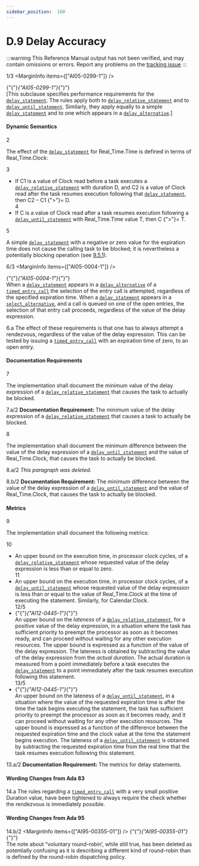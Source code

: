 ```yaml
---
sidebar_position:  160
---
```


# D.9 Delay Accuracy

:::warning
This Reference Manual output has not been verified,
and may contain omissions or errors.
Report any problems on the [tracking issue](https://github.com/ada-lang-io/ada-lang-io/issues/20)
:::


<MarginText>1/3</MarginText>
<MarginInfo items={["AI05-0299-1"]} /><p>{"{"}<em>{"AI05-0299-1"}</em>{"}"} <br />[This subclause specifies performance requirements for the <code><a href="../AA-9/AA-9.6#S0266">delay_statement</a></code>. The rules apply both to <code><a href="../AA-9/AA-9.6#S0268">delay_relative_statement</a></code> and to <code><a href="../AA-9/AA-9.6#S0267">delay_until_statement</a></code>. Similarly, they apply equally to a simple <code><a href="../AA-9/AA-9.6#S0266">delay_statement</a></code> and to one which appears in a <code><a href="../AA-9/AA-9.7#S0274">delay_alternative</a></code>.] <br /></p>


#### Dynamic Semantics

<MarginText>2</MarginText>
<p>The effect of the <code><a href="../AA-9/AA-9.6#S0266">delay_statement</a></code> for Real_Time.Time is defined in terms of Real_Time.Clock: <br /></p>

<MarginText>3</MarginText>
<ul>
<li>If C1 is a value of Clock read before a task executes a <code><a href="../AA-9/AA-9.6#S0268">delay_relative_statement</a></code> with duration D, and C2 is a value of Clock read after the task resumes execution following that <code><a href="../AA-9/AA-9.6#S0266">delay_statement</a></code>, then C2 &ndash; C1 {">"}= D.<br /></li>
<MarginText>4</MarginText>
<li>If C is a value of Clock read after a task resumes execution following a <code><a href="../AA-9/AA-9.6#S0267">delay_until_statement</a></code> with Real_Time.Time value T, then C {">"}= T. <br /></li>
</ul>
<MarginText>5</MarginText>
<p>A simple <code><a href="../AA-9/AA-9.6#S0266">delay_statement</a></code> with a negative or zero value for the expiration time does not cause the calling task to be blocked; it is nevertheless a potentially blocking operation (see <a href="../AA-9/AA-9.5#Subclause_9.5.1">9.5.1</a>).<br /></p>

<MarginText>6/3</MarginText>
<MarginInfo items={["AI05-0004-1"]} /><p>{"{"}<em>{"AI05-0004-1"}</em>{"}"} <br />When a <code><a href="../AA-9/AA-9.6#S0266">delay_statement</a></code> appears in a <code><a href="../AA-9/AA-9.7#S0274">delay_alternative</a></code> of a <code><a href="../AA-9/AA-9.7#S0276">timed_entry_call</a></code> the selection of the entry call is attempted, regardless of the specified expiration time. When a <code><a href="../AA-9/AA-9.6#S0266">delay_statement</a></code> appears in a <code><a href="../AA-9/AA-9.7#S0272">select_alternative</a></code>, and a call is queued on one of the open entries, the selection of that entry call proceeds, regardless of the value of the delay expression. <br /></p>

<MarginText>6.a</MarginText>
<Admonition type="aarm" aarm="ramification" title="Ramification: ">
<strong></strong>The effect of these requirements is that one has to always attempt a rendezvous, regardless of the value of the delay expression. This can be tested by issuing a <code><a href="../AA-9/AA-9.7#S0276">timed_entry_call</a></code> with an expiration time of zero, to an open entry. <br /></Admonition>


#### Documentation Requirements

<MarginText>7</MarginText>
<p>The implementation shall document the minimum value of the delay expression of a <code><a href="../AA-9/AA-9.6#S0268">delay_relative_statement</a></code> that causes the task to actually be blocked. <br /></p>

<MarginText>7.a/2</MarginText>
<Admonition type="aarm" aarm="note" title="Note: ">
<strong>Documentation Requirement: </strong>The minimum value of the delay expression of a <code><a href="../AA-9/AA-9.6#S0268">delay_relative_statement</a></code> that causes a task to actually be blocked.<br /></Admonition>

<MarginText>8</MarginText>
<p>The implementation shall document the minimum difference between the value of the delay expression of a <code><a href="../AA-9/AA-9.6#S0267">delay_until_statement</a></code> and the value of Real_Time.Clock, that causes the task to actually be blocked. <br /></p>

<MarginText>8.a/2</MarginText>
<Admonition type="aarm" aarm="note" title="Note: ">
<em>This paragraph was deleted.</em><br /></Admonition>

<MarginText>8.b/2</MarginText>
<Admonition type="aarm" aarm="note" title="Note: ">
<strong>Documentation Requirement: </strong>The minimum difference between the value of the delay expression of a <code><a href="../AA-9/AA-9.6#S0267">delay_until_statement</a></code> and the value of Real_Time.Clock, that causes the task to actually be blocked.<br /></Admonition>


#### Metrics

<MarginText>9</MarginText>
<p>The implementation shall document the following metrics: <br /></p>

<MarginText>10</MarginText>
<ul>
<li>An upper bound on the execution time, in processor clock cycles, of a <code><a href="../AA-9/AA-9.6#S0268">delay_relative_statement</a></code> whose requested value of the delay expression is less than or equal to zero.<br /></li>
<MarginText>11</MarginText>
<li>An upper bound on the execution time, in processor clock cycles, of a <code><a href="../AA-9/AA-9.6#S0267">delay_until_statement</a></code> whose requested value of the delay expression is less than or equal to the value of Real_Time.Clock at the time of executing the statement. Similarly, for Calendar.Clock.<br /></li>
<MarginText>12/5</MarginText>
<MarginInfo items={["AI12-0445-1"]} /><li>{"{"}<em>{"AI12-0445-1"}</em>{"}"} <br />An upper bound on the <em>lateness</em> of a <code><a href="../AA-9/AA-9.6#S0268">delay_relative_statement</a></code>, for a positive value of the delay expression, in a situation where the task has sufficient priority to preempt the processor as soon as it becomes ready, and can proceed without waiting  for any other execution resources. The upper bound is expressed as a function of the value of the delay expression. The lateness is obtained by subtracting the value of the delay expression from the <em>actual duration</em>. The actual duration is measured from a point immediately before a task executes the <code><a href="../AA-9/AA-9.6#S0266">delay_statement</a></code> to a point immediately after the task resumes execution following this statement.<br /></li>
<MarginText>13/5</MarginText>
<MarginInfo items={["AI12-0445-1"]} /><li>{"{"}<em>{"AI12-0445-1"}</em>{"}"} <br />An upper bound on the lateness of a <code><a href="../AA-9/AA-9.6#S0267">delay_until_statement</a></code>, in a situation where the value of the requested expiration time is after the time the task begins executing the statement, the task has sufficient priority to preempt the processor as soon as it becomes ready, and it can proceed without waiting  for any other execution resources. The upper bound is expressed as a function of the difference between the requested expiration time and the clock value at the time the statement begins execution. The lateness of a <code><a href="../AA-9/AA-9.6#S0267">delay_until_statement</a></code> is obtained by subtracting the requested expiration time from the real time that the task resumes execution following this statement. <br /></li>
</ul>
<MarginText>13.a/2</MarginText>
<Admonition type="aarm" aarm="note" title="Note: ">
<strong>Documentation Requirement: </strong>The metrics for delay statements.<br /></Admonition>


#### Wording Changes from Ada 83

<MarginText>14.a</MarginText>
<Admonition type="aarm" aarm="note" title="Note: ">
The rules regarding a <code><a href="../AA-9/AA-9.7#S0276">timed_entry_call</a></code> with a very small positive Duration value, have been tightened to always require the check whether the rendezvous is immediately possible.<br /></Admonition>


#### Wording Changes from Ada 95

<MarginText>14.b/2</MarginText>
<MarginInfo items={["AI95-00355-01"]} /><Admonition type="aarm" aarm="note" title="Note: ">
{"{"}<em>{"AI95-00355-01"}</em>{"}"} <br />The note about &ldquo;voluntary round-robin&rsquo;, while still true, has been deleted as potentially confusing as it is describing a different kind of round-robin than is defined by the round-robin dispatching policy.<br /></Admonition>

